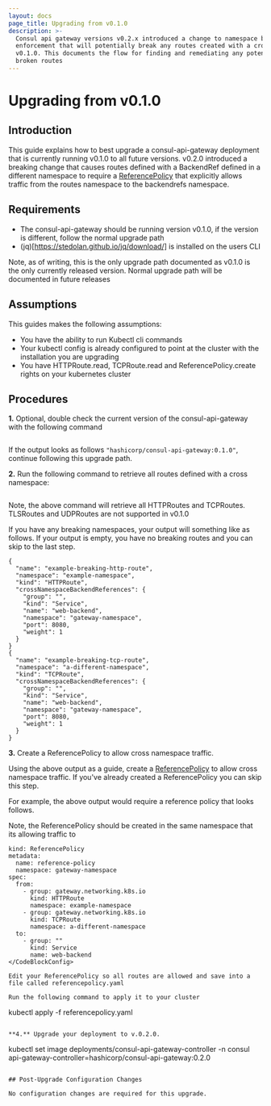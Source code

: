 ```yaml
---
layout: docs
page_title: Upgrading from v0.1.0
description: >-
  Consul api gateway versions v0.2.x introduced a change to namespace backend ref
  enforcement that will potentially break any routes created with a cross namespace in
  v0.1.0. This documents the flow for finding and remediating any potentially
  broken routes
---
```


# Upgrading from v0.1.0


## Introduction

This guide explains how to best upgrade a consul-api-gateway deployment that is currently
running v0.1.0 to all future versions. v0.2.0 introduced a breaking change that
causes routes defined with a BackendRef defined in a different namespace to
require a [ReferencePolicy](https://gateway-api.sigs.k8s.io/v1alpha2/references/spec/#gateway.networking.k8s.io/v1alpha2.ReferencePolicy)
that explicitly allows traffic from the routes namespace to the backendrefs namespace.



## Requirements

- The consul-api-gateway should be running version v0.1.0, if the version is different, follow the normal upgrade path
- (jq)[https://stedolan.github.io/jq/download/] is installed on the users CLI

Note, as of writing, this is the only upgrade path documented as v0.1.0 is the only currently released version. Normal upgrade path will be documented
in future releases

## Assumptions

This guides makes the following assumptions:

- You have the ability to run Kubectl cli commands
- Your kubectl config is already configured to point at the cluster with the installation you are upgrading
- You have HTTPRoute.read, TCPRoute.read and ReferencePolicy.create rights on your kubernetes cluster


## Procedures

**1.** Optional, double check the current version of the consul-api-gateway with the following command

```kubectl get deployment --namespace consul consul-api-gateway-controller -o json | jq '.spec.template.spec.containers[] | select(.name="api-gateway-controller") .image'
```

If the output looks as follows ```"hashicorp/consul-api-gateway:0.1.0"```, continue following this upgrade path.

**2.** Run the following command to retrieve all routes defined with a cross namespace:

```kubectl get HttpRoute -o json -A | jq -r '.items[] | {name: .metadata.name, namespace: .metadata.namespace, kind: .kind, crossNamespaceBackendReferences: ( .metadata.namespace as $parentnamespace | .spec.rules[] .backendRefs[] | select(.namespace != null and .namespace != $parentnamespace )  )}  ' && kubectl get TcpRoute -o json -A | jq -r '.items[] | {name: .metadata.name, namespace: .metadata.namespace, kind: .kind, crossNamespaceBackendReferences: ( .metadata.namespace as $parentnamespace | .spec.rules[] .backendRefs[] | select(.namespace != null and .namespace != $parentnamespace )  )}  '
```

Note, the above command will retrieve all HTTPRoutes and TCPRoutes. TLSRoutes and UDPRoutes are not supported in v0.1.0

If you have any breaking namespaces, your output will something like as follows. If your output is empty, you have no breaking routes and you can skip to the last step.

```
{
  "name": "example-breaking-http-route",
  "namespace": "example-namespace",
  "kind": "HTTPRoute",
  "crossNamespaceBackendReferences": {
    "group": "",
    "kind": "Service",
    "name": "web-backend",
    "namespace": "gateway-namespace",
    "port": 8080,
    "weight": 1
  }
}
{
  "name": "example-breaking-tcp-route",
  "namespace": "a-different-namespace",
  "kind": "TCPRoute",
  "crossNamespaceBackendReferences": {
    "group": "",
    "kind": "Service",
    "name": "web-backend",
    "namespace": "gateway-namespace",
    "port": 8080,
    "weight": 1
  }
}
```

**3.** Create a ReferencePolicy to allow cross namespace traffic.

Using the above output as a guide, create a [ReferencePolicy](https://gateway-api.sigs.k8s.io/v1alpha2/references/spec/#gateway.networking.k8s.io/v1alpha2.ReferencePolicy) to allow cross namespace traffic. If you've already created a ReferencePolicy you can skip this step.

For example, the above output would require a reference policy that looks follows.

Note, the ReferencePolicy should be created in the same namespace that its allowing traffic to

<CodeBlockConfig filename="referencepolicy.yaml">


```apiVersion: gateway.networking.k8s.io/v1alpha2
kind: ReferencePolicy
metadata:
  name: reference-policy
  namespace: gateway-namespace
spec:
  from:
    - group: gateway.networking.k8s.io
      kind: HTTPRoute
      namespace: example-namespace
    - group: gateway.networking.k8s.io
      kind: TCPRoute
      namespace: a-different-namespace
  to:
    - group: ""
      kind: Service
      name: web-backend
</CodeBlockConfig>

Edit your ReferencePolicy so all routes are allowed and save into a file called referencepolicy.yaml

Run the following command to apply it to your cluster

```
kubectl apply -f referencepolicy.yaml
```

**4.** Upgrade your deployment to v.0.2.0.
```
kubectl set image deployments/consul-api-gateway-controller -n consul api-gateway-controller=hashicorp/consul-api-gateway:0.2.0

```

## Post-Upgrade Configuration Changes

No configuration changes are required for this upgrade.
